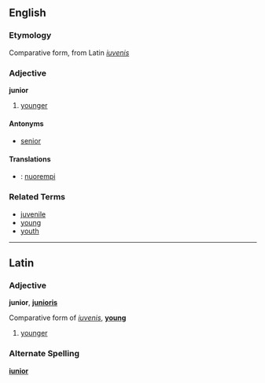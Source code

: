 ==English==
===Etymology===
Comparative form, from Latin ''[[iuvenis]]''

===Adjective===
'''junior'''

# [[younger]]

====Antonyms====
*[[senior]]

====Translations====
*{{msg:fi}}: [[nuorempi]]

===Related Terms===
*[[juvenile]]
*[[young]]
*[[youth]]

---------

==Latin==
===Adjective===
'''junior''', '''[[junioris]]'''

Comparative form of ''[[iuvenis]]'', '''[[young]]'''

# [[younger]]

===Alternate Spelling===
'''[[iunior]]'''
